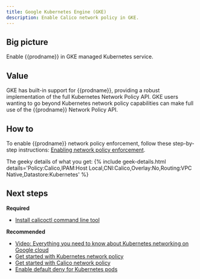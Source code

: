```yaml
---
title: Google Kubernetes Engine (GKE)
description: Enable Calico network policy in GKE.
---
```


## Big picture

Enable {{prodname}} in GKE managed Kubernetes service.

## Value

GKE has built-in support for {{prodname}}, providing a robust implementation of the full Kubernetes Network Policy API. GKE users wanting to go beyond Kubernetes network policy capabilities can make full use of the {{prodname}} Network Policy API.

## How to

To enable {{prodname}} network policy enforcement, follow these step-by-step instructions:
[Enabling network policy enforcement](https://cloud.google.com/kubernetes-engine/docs/how-to/network-policy).

The geeky details of what you get:
{% include geek-details.html details='Policy:Calico,IPAM:Host Local,CNI:Calico,Overlay:No,Routing:VPC Native,Datastore:Kubernetes' %}

## Next steps

**Required**
- [Install calicoctl command line tool](../../../maintenance/clis/calicoctl/install.mdx)

**Recommended**
- [Video: Everything you need to know about Kubernetes networking on Google cloud](https://www.projectcalico.org/everything-you-need-to-know-about-kubernetes-networking-on-google-cloud/)
- [Get started with Kubernetes network policy](/security/kubernetes-network-policy)
- [Get started with Calico network policy](/security/calico-network-policy)
- [Enable default deny for Kubernetes pods](/security/kubernetes-default-deny)
